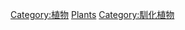 <!--*'' '''The category Garden plants includes [[Ornamental_plant|Ornamental plant]]s''' used in historical and contemporary [[garden|garden]]s and larger [[landscape_design|landscape design]] projects''
:*''See also: [[:Category:Ornamental_trees|Category: Ornamental trees]]''
<Categorytree>Garden plants</categorytree>   
{{Category TOC}}
{{-}}-->
{{Commonscat|Ornamental plants|觀賞植物}}

[[Category:植物|Category:植物]]
[[Category:園藝|Plants]]
[[Category:馴化植物|Category:馴化植物]]